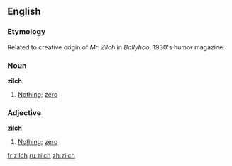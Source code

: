 ==English==
===Etymology===
Related to creative origin of ''Mr. Zilch'' in ''Ballyhoo'', 1930's humor magazine.

===Noun===
'''zilch'''

# [[Nothing]]; [[zero]]

===Adjective===
'''zilch'''

# [[Nothing]]; [[zero]]

[[fr:zilch]]
[[ru:zilch]]
[[zh:zilch]]
